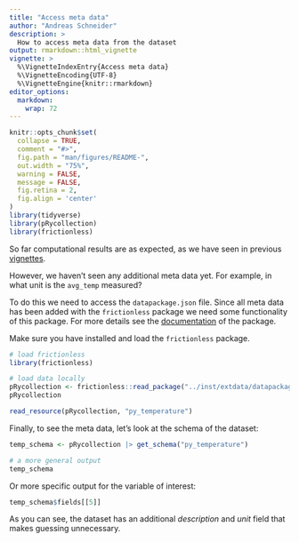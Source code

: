 ```yaml
---
title: "Access meta data"
author: "Andreas Schneider"
description: >
  How to access meta data from the dataset
output: rmarkdown::html_vignette
vignette: >
  %\VignetteIndexEntry{Access meta data}
  %\VignetteEncoding{UTF-8}
  %\VignetteEngine{knitr::rmarkdown}
editor_options: 
  markdown: 
    wrap: 72
---
```


```r
knitr::opts_chunk$set(
  collapse = TRUE,
  comment = "#>",
  fig.path = "man/figures/README-",
  out.width = "75%",
  warning = FALSE,
  message = FALSE,
  fig.retina = 2,
  fig.align = 'center'
)
library(tidyverse)
library(pRycollection)
library(frictionless)
```

So far computational results are as expected, as we have seen in
previous [vignettes](https://schneiderpy.github.io/pRycollection/articles/pRycollection.html).

However, we haven't seen any additional meta data yet. For example, in
what unit is the `avg_temp` measured?

To do this we need to access the `datapackage.json` file. Since all meta
data has been added with the `frictionless` package we need some
functionality of this package. For more details see the
[documentation](https://github.com/frictionlessdata/frictionless-r) of
the package.

Make sure you have installed and load the `frictionless` package.

``` r
# load frictionless
library(frictionless)
```

```r
# load data locally
pRycollection <- frictionless::read_package("../inst/extdata/datapackage.json")
pRycollection
```

```r
read_resource(pRycollection, "py_temperature")
```

Finally, to see the meta data, let's look at the schema of the dataset:

```r
temp_schema <- pRycollection |> get_schema("py_temperature")

# a more general output
temp_schema

```

Or more specific output for the variable of interest:

```r
temp_schema$fields[[5]]
```

As you can see, the dataset has an additional *description* and *unit*
field that makes guessing unnecessary.
